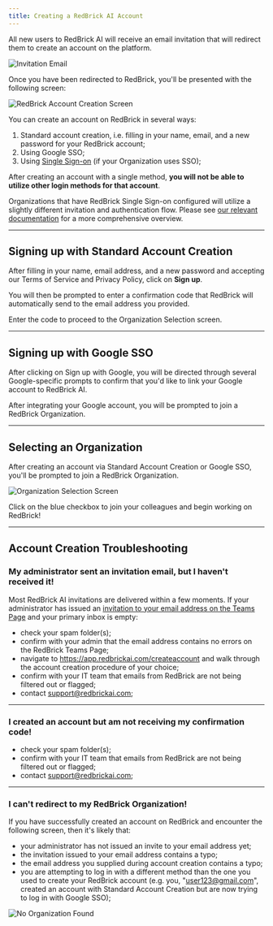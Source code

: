 ```yaml
---
title: Creating a RedBrick AI Account
---
```


All new users to RedBrick AI will receive an email invitation that will redirect them to create an account on the platform.


<Frame caption="An example invitation email">
  <img src="/assets/images/quick-start/creating-a-redbrick-ai-account/invite-mail.png" alt="Invitation Email" />
</Frame>

Once you have been redirected to RedBrick, you'll be presented with the following screen:

<Frame caption="The RedBrick account creation screen">
  <img src="/assets/images/quick-start/creating-a-redbrick-ai-account/signup-page.png" alt="RedBrick Account Creation Screen" />
</Frame>

You can create an account on RedBrick in several ways:

1. Standard account creation, i.e. filling in your name, email, and a new password for your RedBrick account;
2. Using Google SSO;
3. Using [Single Sign-on](/organizations/inviting-your-team/single-sign-on) (if your Organization uses SSO);

After creating an account with a single method, **you will not be able to utilize other login methods for that account**.&#x20;

Organizations that have RedBrick Single Sign-on configured will utilize a slightly different invitation and authentication flow. Please see [our relevant documentation](../organizations/inviting-your-team/single-sign-on.md) for a more comprehensive overview.

***

## Signing up with Standard Account Creation

After filling in your name, email address, and a new password and accepting our Terms of Service and Privacy Policy, click on **Sign up**.

You will then be prompted to enter a confirmation code that RedBrick will automatically send to the email address you provided.

Enter the code to proceed to the Organization Selection screen.

***

## Signing up with Google SSO

After clicking on Sign up with Google, you will be directed through several Google-specific prompts to confirm that you'd like to link your Google account to RedBrick AI.

After integrating your Google account, you will be prompted to join a RedBrick Organization.

***

## Selecting an Organization

After creating an account via Standard Account Creation or Google SSO, you'll be prompted to join a RedBrick Organization.

<Frame caption="The Organization Selection screen">
  <img src="/assets/images/quick-start/creating-a-redbrick-ai-account/select-org.png" alt="Organization Selection Screen" />
</Frame>

Click on the blue checkbox to join your colleagues and begin working on RedBrick!

***

## Account Creation Troubleshooting&#x20;

### My administrator sent an invitation email, but I haven't received it!

Most RedBrick AI invitations are delivered within a few moments. If your administrator has issued an [invitation to your email address on the Teams Page](../organizations/inviting-your-team/) and your primary inbox is empty:

* check your spam folder(s);
* confirm with your admin that the email address contains no errors on the RedBrick Teams Page;
* navigate to https://app.redbrickai.com/createaccount and walk through the account creation procedure of your choice;
* confirm with your IT team that emails from RedBrick are not being filtered out or flagged;
* contact support@redbrickai.com;

***

### I created an account but am not receiving my confirmation code!

* check your spam folder(s);
* confirm with your IT team that emails from RedBrick are not being filtered out or flagged;
* contact support@redbrickai.com;

***

### I can't redirect to my RedBrick Organization!

If you have successfully created an account on RedBrick and encounter the following screen, then it's likely that:

* your administrator has not issued an invite to your email address yet;
* the invitation issued to your email address contains a typo;
* the email address you supplied during account creation contains a typo;
* you are attempting to log in with a different method than the one you used to create your RedBrick account (e.g. you, "user123@gmail.com", created an account with Standard Account Creation but are now trying to log in with Google SSO);


<Frame>
  <img src="/assets/images/quick-start/creating-a-redbrick-ai-account/no-org.png" alt="No Organization Found" />
</Frame>
